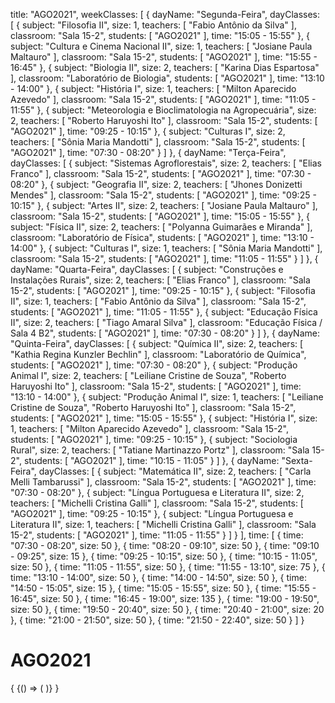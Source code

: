   title: "AGO2021",
  weekClasses: [
    {
      dayName: "Segunda-Feira",
      dayClasses: [
        {
          subject: "Filosofia II",
          size: 1,
          teachers: [
            "Fabio Antônio da Silva"
          ],
          classroom: "Sala 15-2",
          students: [
            "AGO2021"
          ],
          time: "15:05 - 15:55"
        },
        {
          subject: "Cultura e Cinema Nacional II",
          size: 1,
          teachers: [
            "Josiane Paula Maltauro"
          ],
          classroom: "Sala 15-2",
          students: [
            "AGO2021"
          ],
          time: "15:55 - 16:45"
        },
        {
          subject: "Biologia II",
          size: 2,
          teachers: [
            "Karina Dias Espartosa"
          ],
          classroom: "Laboratório de Biologia",
          students: [
            "AGO2021"
          ],
          time: "13:10 - 14:00"
        },
        {
          subject: "História I",
          size: 1,
          teachers: [
            "Milton Aparecido Azevedo"
          ],
          classroom: "Sala 15-2",
          students: [
            "AGO2021"
          ],
          time: "11:05 - 11:55"
        },
        {
          subject: "Meteorologia e Bioclimatologia na Agropecuária",
          size: 2,
          teachers: [
            "Roberto Haruyoshi Ito"
          ],
          classroom: "Sala 15-2",
          students: [
            "AGO2021"
          ],
          time: "09:25 - 10:15"
        },
        {
          subject: "Culturas I",
          size: 2,
          teachers: [
            "Sônia Maria Mandotti"
          ],
          classroom: "Sala 15-2",
          students: [
            "AGO2021"
          ],
          time: "07:30 - 08:20"
        }
      ]
    },
    {
      dayName: "Terça-Feira",
      dayClasses: [
        {
          subject: "Sistemas Agroflorestais",
          size: 2,
          teachers: [
            "Elias Franco"
          ],
          classroom: "Sala 15-2",
          students: [
            "AGO2021"
          ],
          time: "07:30 - 08:20"
        },
        {
          subject: "Geografia II",
          size: 2,
          teachers: [
            "Jhones Donizetti Mendes"
          ],
          classroom: "Sala 15-2",
          students: [
            "AGO2021"
          ],
          time: "09:25 - 10:15"
        },
        {
          subject: "Artes II",
          size: 2,
          teachers: [
            "Josiane Paula Maltauro"
          ],
          classroom: "Sala 15-2",
          students: [
            "AGO2021"
          ],
          time: "15:05 - 15:55"
        },
        {
          subject: "Física II",
          size: 2,
          teachers: [
            "Polyanna Guimarães e Miranda"
          ],
          classroom: "Laboratório de Física",
          students: [
            "AGO2021"
          ],
          time: "13:10 - 14:00"
        },
        {
          subject: "Culturas I",
          size: 1,
          teachers: [
            "Sônia Maria Mandotti"
          ],
          classroom: "Sala 15-2",
          students: [
            "AGO2021"
          ],
          time: "11:05 - 11:55"
        }
      ]
    },
    {
      dayName: "Quarta-Feira",
      dayClasses: [
        {
          subject: "Construções e Instalações Rurais",
          size: 2,
          teachers: [
            "Elias Franco"
          ],
          classroom: "Sala 15-2",
          students: [
            "AGO2021"
          ],
          time: "09:25 - 10:15"
        },
        {
          subject: "Filosofia II",
          size: 1,
          teachers: [
            "Fabio Antônio da Silva"
          ],
          classroom: "Sala 15-2",
          students: [
            "AGO2021"
          ],
          time: "11:05 - 11:55"
        },
        {
          subject: "Educação Física II",
          size: 2,
          teachers: [
            "Tiago Amaral Silva"
          ],
          classroom: "Educação Física / Sala 4 B2",
          students: [
            "AGO2021"
          ],
          time: "07:30 - 08:20"
        }
      ]
    },
    {
      dayName: "Quinta-Feira",
      dayClasses: [
        {
          subject: "Química II",
          size: 2,
          teachers: [
            "Kathia Regina Kunzler Bechlin"
          ],
          classroom: "Laboratório de Química",
          students: [
            "AGO2021"
          ],
          time: "07:30 - 08:20"
        },
        {
          subject: "Produção Animal I",
          size: 2,
          teachers: [
            "Leiliane Cristine de Souza",
            "Roberto Haruyoshi Ito"
          ],
          classroom: "Sala 15-2",
          students: [
            "AGO2021"
          ],
          time: "13:10 - 14:00"
        },
        {
          subject: "Produção Animal I",
          size: 1,
          teachers: [
            "Leiliane Cristine de Souza",
            "Roberto Haruyoshi Ito"
          ],
          classroom: "Sala 15-2",
          students: [
            "AGO2021"
          ],
          time: "15:05 - 15:55"
        },
        {
          subject: "História I",
          size: 1,
          teachers: [
            "Milton Aparecido Azevedo"
          ],
          classroom: "Sala 15-2",
          students: [
            "AGO2021"
          ],
          time: "09:25 - 10:15"
        },
        {
          subject: "Sociologia Rural",
          size: 2,
          teachers: [
            "Tatiane Martinazzo Portz"
          ],
          classroom: "Sala 15-2",
          students: [
            "AGO2021"
          ],
          time: "10:15 - 11:05"
        }
      ]
    },
    {
      dayName: "Sexta-Feira",
      dayClasses: [
        {
          subject: "Matemática II",
          size: 2,
          teachers: [
            "Carla Melli Tambarussi"
          ],
          classroom: "Sala 15-2",
          students: [
            "AGO2021"
          ],
          time: "07:30 - 08:20"
        },
        {
          subject: "Língua Portuguesa e Literatura II",
          size: 2,
          teachers: [
            "Michelli Cristina Galli"
          ],
          classroom: "Sala 15-2",
          students: [
            "AGO2021"
          ],
          time: "09:25 - 10:15"
        },
        {
          subject: "Língua Portuguesa e Literatura II",
          size: 1,
          teachers: [
            "Michelli Cristina Galli"
          ],
          classroom: "Sala 15-2",
          students: [
            "AGO2021"
          ],
          time: "11:05 - 11:55"
        }
      ]
    }
  ],
  time: [
    {
      time: "07:30 - 08:20",
      size: 50
    },
    {
      time: "08:20 - 09:10",
      size: 50
    },
    {
      time: "09:10 - 09:25",
      size: 15
    },
    {
      time: "09:25 - 10:15",
      size: 50
    },
    {
      time: "10:15 - 11:05",
      size: 50
    },
    {
      time: "11:05 - 11:55",
      size: 50
    },
    {
      time: "11:55 - 13:10",
      size: 75
    },
    {
      time: "13:10 - 14:00",
      size: 50
    },
    {
      time: "14:00 - 14:50",
      size: 50
    },
    {
      time: "14:50 - 15:05",
      size: 15
    },
    {
      time: "15:05 - 15:55",
      size: 50
    },
    {
      time: "15:55 - 16:45",
      size: 50
    },
    {
      time: "16:45 - 19:00",
      size: 135
    },
    {
      time: "19:00 - 19:50",
      size: 50
    },
    {
      time: "19:50 - 20:40",
      size: 50
    },
    {
      time: "20:40 - 21:00",
      size: 20
    },
    {
      time: "21:00 - 21:50",
      size: 50
    },
    {
      time: "21:50 - 22:40",
      size: 50
    }
  ]
}

# AGO2021

<div>
  {
    <BrowserOnly>
      {() => (
        <Grid
          title={data.title}
          weekClasses={data.weekClasses}
          time={data.time}
        />
      )}
    </BrowserOnly>
  }
</div>
